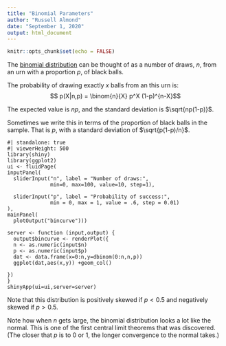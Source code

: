 ```yaml
---
title: "Binomial Parameters"
author: "Russell Almond"
date: "September 1, 2020"
output: html_document
---
```


```r
knitr::opts_chunk$set(echo = FALSE)
```

The [binomial distribution](https://en.wikipedia.org/wiki/Binomial_distribution) can be thought of as a number of draws, $n$, from
an urn with a proportion $p$, of black balls.

The probability of drawing exactly $x$ balls from an this urn is:
$$ p(X|n,p) = \binom{n}{X} p^X (1-p)^{n-X}$$

The expected value is $np$, and the standard deviation is
$\sqrt{np(1-p)}$.  

Sometimes we write this in terms of the proportion of black balls in
the sample.  That is $p$, with a standard deviation of $\sqrt{p(1-p)/n}$.


```shinylive-r
#| standalone: true
#| viewerHeight: 500
library(shiny)
library(ggplot2)
ui <- fluidPage(
inputPanel(
  sliderInput("n", label = "Number of draws:",
              min=0, max=100, value=10, step=1),
  
  sliderInput("p", label = "Probability of success:",
              min = 0, max = 1, value = .6, step = 0.01)
),
mainPanel(
  plotOutput("bincurve")))

server <- function (input,output) {
  output$bincurve <- renderPlot({
  n <- as.numeric(input$n)
  p <- as.numeric(input$p)
  dat <- data.frame(x=0:n,y=dbinom(0:n,n,p))
  ggplot(dat,aes(x,y)) +geom_col()  

})
}
shinyApp(ui=ui,server=server)
```

Note that this distribution is positively skewed if $p < 0.5$ and
negatively skewed if $p > 0.5$.

Note how when $n$ gets large, the binomial distribution looks a lot
like the normal.  This is one of the first central limit theorems that
was discovered.  (The closer that $p$ is to 0 or 1, the longer
convergence to the normal takes.)

